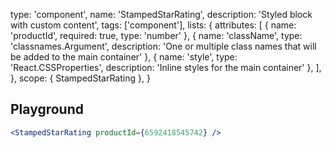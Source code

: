 
  type: 'component',
  name: 'StampedStarRating',
  description: 'Styled block with custom content',
  tags: ['component'],
  lists: {
    attributes: [
      { name: 'productId', required: true, type: 'number' },
      { name: 'className', type: 'classnames.Argument', description: 'One or multiple class names that will be added to the main container' },
      { name: 'style', type: 'React.CSSProperties', description: 'Inline styles for the main container' },
    ],
  },
  scope: { StampedStarRating },
}

## Playground

```jsx live
<StampedStarRating productId={6592418545742} />
```
